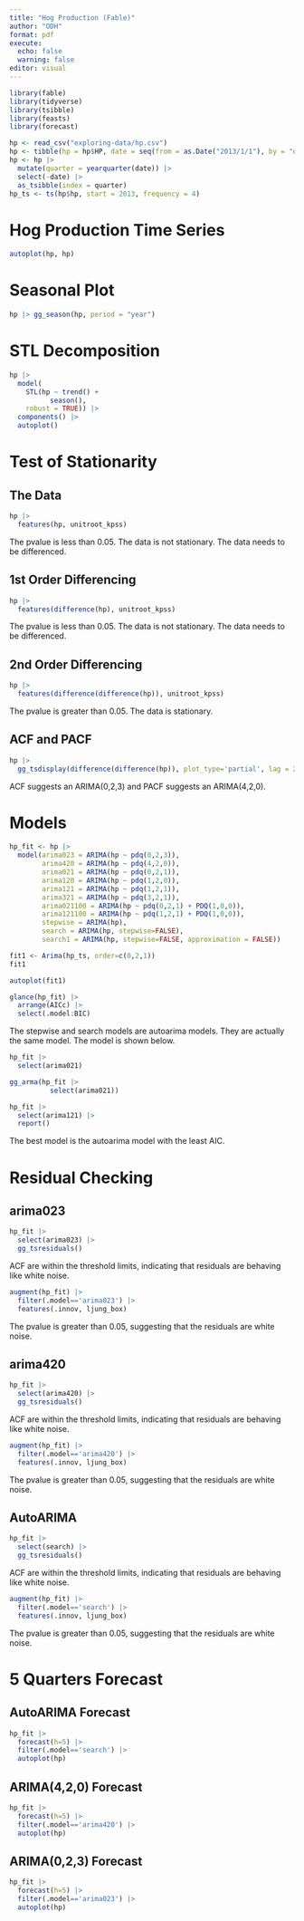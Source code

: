 ```yaml
---
title: "Hog Production (Fable)"
author: "ODH"
format: pdf
execute:
  echo: false
  warning: false
editor: visual
---
```


```r
library(fable)
library(tidyverse)
library(tsibble)
library(feasts)
library(forecast)
```

```r
hp <- read_csv("exploring-data/hp.csv")
hp <- tibble(hp = hp$HP, date = seq(from = as.Date("2013/1/1"), by = "quarter", length.out = 40))
hp <- hp |>
  mutate(quarter = yearquarter(date)) |>
  select(-date) |>
  as_tsibble(index = quarter)
hp_ts <- ts(hp$hp, start = 2013, frequency = 4)
```

# Hog Production Time Series

```r
autoplot(hp, hp)
```

# Seasonal Plot

```r
hp |> gg_season(hp, period = "year") 
```

# STL Decomposition

```r
hp |>
  model(
    STL(hp ~ trend() +
          season(),
    robust = TRUE)) |>
  components() |>
  autoplot()
```

# Test of Stationarity

## The Data

```r
hp |>
  features(hp, unitroot_kpss)
```

The pvalue is less than 0.05. The data is not stationary. The data needs to be differenced.

## 1st Order Differencing

```r
hp |>
  features(difference(hp), unitroot_kpss)
```

The pvalue is less than 0.05. The data is not stationary. The data needs to be differenced.

## 2nd Order Differencing

```r
hp |>
  features(difference(difference(hp)), unitroot_kpss)
```

The pvalue is greater than 0.05. The data is stationary.

## ACF and PACF

```r
hp |>
  gg_tsdisplay(difference(difference(hp)), plot_type='partial', lag = 24)
```

ACF suggests an ARIMA(0,2,3) and PACF suggests an ARIMA(4,2,0).

# Models

```r
hp_fit <- hp |>
  model(arima023 = ARIMA(hp ~ pdq(0,2,3)),
        arima420 = ARIMA(hp ~ pdq(4,2,0)),
        arima021 = ARIMA(hp ~ pdq(0,2,1)),
        arima120 = ARIMA(hp ~ pdq(1,2,0)),
        arima121 = ARIMA(hp ~ pdq(1,2,1)),
        arima321 = ARIMA(hp ~ pdq(3,2,1)),
        arima021100 = ARIMA(hp ~ pdq(0,2,1) + PDQ(1,0,0)),
        arima121100 = ARIMA(hp ~ pdq(1,2,1) + PDQ(1,0,0)),
        stepwise = ARIMA(hp),
        search = ARIMA(hp, stepwise=FALSE),
        search1 = ARIMA(hp, stepwise=FALSE, approximation = FALSE))
```

```r
fit1 <- Arima(hp_ts, order=c(0,2,1))
fit1
```

```r
autoplot(fit1)
```

```r
glance(hp_fit) |>
  arrange(AICc) |>
  select(.model:BIC)
```

The stepwise and search models are autoarima models. They are actually the same model. The model is shown below.

```r
hp_fit |>
  select(arima021)
```

```r
gg_arma(hp_fit |>
          select(arima021))
```

```r
hp_fit |>
  select(arima121) |>
  report()
```

The best model is the autoarima model with the least AIC.

# Residual Checking

## arima023

```r
hp_fit |>
  select(arima023) |>
  gg_tsresiduals()
```

ACF are within the threshold limits, indicating that residuals are behaving like white noise.

```r
augment(hp_fit) |>
  filter(.model=='arima023') |>
  features(.innov, ljung_box)
```

The pvalue is greater than 0.05, suggesting that the residuals are white noise.

## arima420

```r
hp_fit |>
  select(arima420) |>
  gg_tsresiduals()
```

ACF are within the threshold limits, indicating that residuals are behaving like white noise.

```r
augment(hp_fit) |>
  filter(.model=='arima420') |>
  features(.innov, ljung_box)
```

The pvalue is greater than 0.05, suggesting that the residuals are white noise.

## AutoARIMA

```r
hp_fit |>
  select(search) |>
  gg_tsresiduals()
```

ACF are within the threshold limits, indicating that residuals are behaving like white noise.

```r
augment(hp_fit) |>
  filter(.model=='search') |>
  features(.innov, ljung_box)
```

The pvalue is greater than 0.05, suggesting that the residuals are white noise.

# 5 Quarters Forecast

## AutoARIMA Forecast

```r
hp_fit |>
  forecast(h=5) |>
  filter(.model=='search') |>
  autoplot(hp)
```

## ARIMA(4,2,0) Forecast

```r
hp_fit |>
  forecast(h=5) |>
  filter(.model=='arima420') |>
  autoplot(hp)
```

## ARIMA(0,2,3) Forecast

```r
hp_fit |>
  forecast(h=5) |>
  filter(.model=='arima023') |>
  autoplot(hp)
```
